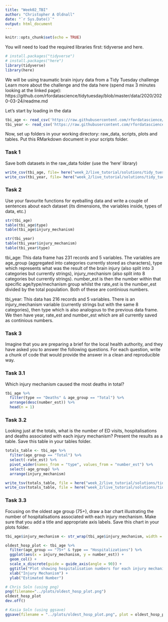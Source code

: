 ```yaml
---
title: "Week02_TBI"
author: "Christopher A Oldnall"
date: "`r Sys.Date()`"
output: html_document
---
```


```r
knitr::opts_chunk$set(echo = TRUE)
```

You will need to load the required libraries first: tidyverse and here.

```r
# install.packages("tidyverse")
# install.packages("here")
library(tidyverse)
library(here)
```

We will be using traumatic brain injury data from a Tidy Tuesday challenge
Learn more about the challenge and the data here (spend max 3 minutes looking at the linked page):
https://github.com/rfordatascience/tidytuesday/blob/master/data/2020/2020-03-24/readme.md

Let's start by loading in the data

```r
tbi_age <- read_csv('https://raw.githubusercontent.com/rfordatascience/tidytuesday/master/data/2020/2020-03-24/tbi_age.csv')
tbi_year <- read_csv('https://raw.githubusercontent.com/rfordatascience/tidytuesday/master/data/2020/2020-03-24/tbi_year.csv')
```

Now, set up folders in your working directory: raw_data, scripts, plots and tables. Put this RMarkdown document in your scripts folder. 

### Task 1
Save both datasets in the raw_data folder (use the 'here' library)

```r
write_csv(tbi_age, file= here("week_2/live_tutorial/solutions/tidy_tuesday_tbi/raw_data", "tbi_age.csv"))
write_csv(tbi_year, file= here("week_2/live_tutorial/solutions/tidy_tuesday_tbi/raw_data", "tbi_year.csv"))
```


### Task 2
Use your favourite functions for eyeballing data and write a couple of sentences about each dataset (its dimensions, the variables inside, types of data, etc.)

```r
str(tbi_age)
table(tbi_age$type)
table(tbi_age$injury_mechanism)

str(tbi_year)
table(tbi_year$injury_mechanism)
table(tbi_year$type)
```

tbi_age:
This data frame has 231 records and 5 variables. The variables are age_group (aggregated into categories currently stored as characters), type which represents what was the result of the brain injury (also split into 3 categories but currently strings), injury_mechanism (also split into 8 categories but currently strings). number_est is then the number within that specific age/type/mechanism group whilst the rate_est is the number_est divided by the total population. Both of these are continious numbers.

tbi_year:
This data has 216 records and 5 variables. There is an injury_mechanism variable (currently strings but with the same 8 categories), then type which is also analogous to the previous data frame. We then have year, rate_est and number_est which are all currently saved as continious numbers.

### Task 3
Imagine that you are preparing a brief for the local health authority, and they have asked you to answer the following questions. For each question, write a chunk of code that would provide the answer in a clean and reproducible way.

### Task 3.1
Which injury mechanism caused the most deaths in total?

```r
tbi_age %>% 
  filter(type == "Deaths" & age_group == "Total") %>% 
  arrange(desc(number_est)) %>% 
  head(n = 1)
```

### Task 3.2
Looking just at the totals, what is the number of ED visits, hospitalisations and deaths
associated with each injury mechanism? Present the results as a table. Save this table in your tables folder.

```r
totals_table <- tbi_age %>%
  filter(age_group == "Total") %>% 
  select(-rate_est) %>% 
  pivot_wider(names_from = "type", values_from = "number_est") %>% 
  select(-age_group) %>% 
  arrange(injury_mechanism)

write_tsv(totals_table, file = here("week_2/live_tutorial/solutions/tidy_tuesday_tbi/tables", "totals_table.tsv"))
write_csv(totals_table, file = here("week_2/live_tutorial/solutions/tidy_tuesday_tbi/tables", "totals_table.csv"))
```
### Task 3.3
Focusing on the oldest age group (75+), draw a bar chart illustrating the number of hospitalisations associated with each injury mechanism. Make sure that you add a title and appropriate axis labels. Save this chart in your plots folder.

```r
tbi_age$injury_mechanism <- str_wrap(tbi_age$injury_mechanism, width = 15)

oldest_hosp_plot <- tbi_age %>% 
  filter(age_group == "75+" & type == "Hospitalizations") %>% 
  ggplot(aes(x = injury_mechanism, y = number_est)) +
  geom_col() +
  scale_x_discrete(guide = guide_axis(angle = 90)) +
  ggtitle("Plot showing hospitalisation numbers for each injury mechanism (Age Group: 75+)") +
  xlab("Injury Mechanism") +
  ylab("Estimated Number")

# Chris Soln (using png)
png(filename="../plots/oldest_hosp_plot.png")
oldest_hosp_plot
dev.off()

# Kasia Soln (using ggsave)
ggsave(filename = "../plots/oldest_hosp_plot.png", plot = oldest_hosp_plot)
```


